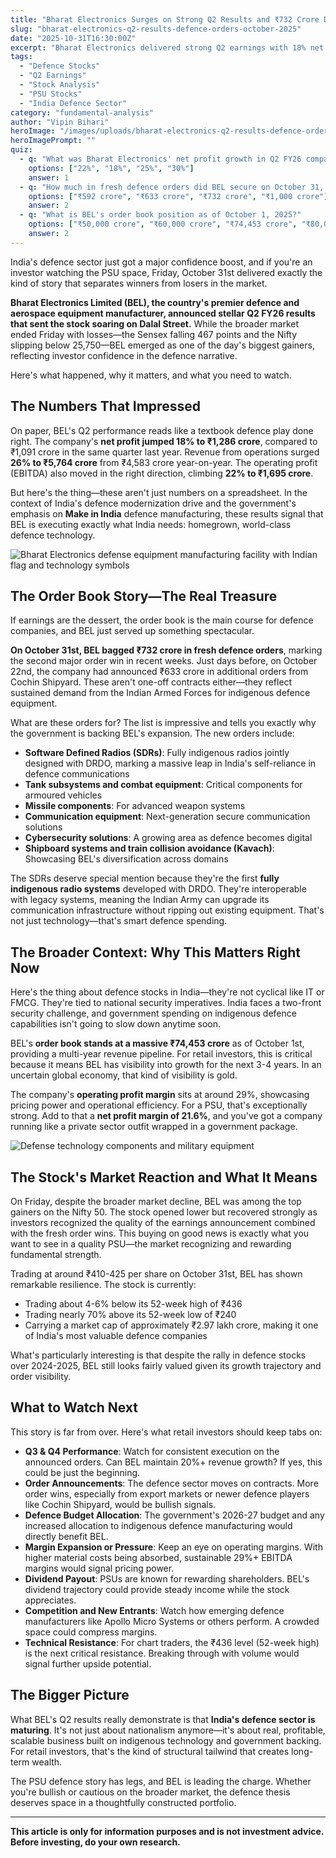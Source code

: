 ```yaml
---
title: "Bharat Electronics Surges on Strong Q2 Results and ₹732 Crore Defence Orders—A Winning Formula for Defence Stocks"
slug: "bharat-electronics-q2-results-defence-orders-october-2025"
date: "2025-10-31T16:30:00Z"
excerpt: "Bharat Electronics delivered strong Q2 earnings with 18% net profit growth and secured ₹732 crore in fresh defence orders, propelling the stock higher. Here's why this matters for Indian retail investors betting on the defence sector."
tags:
  - "Defence Stocks"
  - "Q2 Earnings"
  - "Stock Analysis"
  - "PSU Stocks"
  - "India Defence Sector"
category: "fundamental-analysis"
author: "Vipin Bihari"
heroImage: "/images/uploads/bharat-electronics-q2-results-defence-orders-october-2025/hero-image.jpg"
heroImagePrompt: ""
quiz:
  - q: "What was Bharat Electronics' net profit growth in Q2 FY26 compared to Q2 FY25?"
    options: ["22%", "18%", "25%", "30%"]
    answer: 1
  - q: "How much in fresh defence orders did BEL secure on October 31, 2025?"
    options: ["₹592 crore", "₹633 crore", "₹732 crore", "₹1,000 crore"]
    answer: 2
  - q: "What is BEL's order book position as of October 1, 2025?"
    options: ["₹50,000 crore", "₹60,000 crore", "₹74,453 crore", "₹80,000 crore"]
    answer: 2
---
```


India's defence sector just got a major confidence boost, and if you're an investor watching the PSU space, Friday, October 31st delivered exactly the kind of story that separates winners from losers in the market.

**Bharat Electronics Limited (BEL), the country's premier defence and aerospace equipment manufacturer, announced stellar Q2 FY26 results that sent the stock soaring on Dalal Street.** While the broader market ended Friday with losses—the Sensex falling 467 points and the Nifty slipping below 25,750—BEL emerged as one of the day's biggest gainers, reflecting investor confidence in the defence narrative.

Here's what happened, why it matters, and what you need to watch.

## The Numbers That Impressed

On paper, BEL's Q2 performance reads like a textbook defence play done right. The company's **net profit jumped 18% to ₹1,286 crore**, compared to ₹1,091 crore in the same quarter last year. Revenue from operations surged **26% to ₹5,764 crore** from ₹4,583 crore year-on-year. The operating profit (EBITDA) also moved in the right direction, climbing **22% to ₹1,695 crore**.

But here's the thing—these aren't just numbers on a spreadsheet. In the context of India's defence modernization drive and the government's emphasis on **Make in India** defence manufacturing, these results signal that BEL is executing exactly what India needs: homegrown, world-class defence technology.

![Bharat Electronics defense equipment manufacturing facility with Indian flag and technology symbols](/images/uploads/bharat-electronics-q2-results-defence-orders-october-2025/bel_defense_orders.png)

## The Order Book Story—The Real Treasure

If earnings are the dessert, the order book is the main course for defence companies, and BEL just served up something spectacular.

**On October 31st, BEL bagged ₹732 crore in fresh defence orders**, marking the second major order win in recent weeks. Just days before, on October 22nd, the company had announced ₹633 crore in additional orders from Cochin Shipyard. These aren't one-off contracts either—they reflect sustained demand from the Indian Armed Forces for indigenous defence equipment.

What are these orders for? The list is impressive and tells you exactly why the government is backing BEL's expansion. The new orders include:

- **Software Defined Radios (SDRs)**: Fully indigenous radios jointly designed with DRDO, marking a massive leap in India's self-reliance in defence communications
- **Tank subsystems and combat equipment**: Critical components for armoured vehicles
- **Missile components**: For advanced weapon systems
- **Communication equipment**: Next-generation secure communication solutions
- **Cybersecurity solutions**: A growing area as defence becomes digital
- **Shipboard systems and train collision avoidance (Kavach)**: Showcasing BEL's diversification across domains

The SDRs deserve special mention because they're the first **fully indigenous radio systems** developed with DRDO. They're interoperable with legacy systems, meaning the Indian Army can upgrade its communication infrastructure without ripping out existing equipment. That's not just technology—that's smart defence spending.

## The Broader Context: Why This Matters Right Now

Here's the thing about defence stocks in India—they're not cyclical like IT or FMCG. They're tied to national security imperatives. India faces a two-front security challenge, and government spending on indigenous defence capabilities isn't going to slow down anytime soon.

BEL's **order book stands at a massive ₹74,453 crore** as of October 1st, providing a multi-year revenue pipeline. For retail investors, this is critical because it means BEL has visibility into growth for the next 3-4 years. In an uncertain global economy, that kind of visibility is gold.

The company's **operating profit margin** sits at around 29%, showcasing pricing power and operational efficiency. For a PSU, that's exceptionally strong. Add to that a **net profit margin of 21.6%**, and you've got a company running like a private sector outfit wrapped in a government package.

![Defense technology components and military equipment](/images/uploads/bharat-electronics-q2-results-defence-orders-october-2025/defense_tech_products.png)

## The Stock's Market Reaction and What It Means

On Friday, despite the broader market decline, BEL was among the top gainers on the Nifty 50. The stock opened lower but recovered strongly as investors recognized the quality of the earnings announcement combined with the fresh order wins. This buying on good news is exactly what you want to see in a quality PSU—the market recognizing and rewarding fundamental strength.

Trading at around ₹410-425 per share on October 31st, BEL has shown remarkable resilience. The stock is currently:
- Trading about 4-6% below its 52-week high of ₹436
- Trading nearly 70% above its 52-week low of ₹240
- Carrying a market cap of approximately ₹2.97 lakh crore, making it one of India's most valuable defence companies

What's particularly interesting is that despite the rally in defence stocks over 2024-2025, BEL still looks fairly valued given its growth trajectory and order visibility.

## What to Watch Next

This story is far from over. Here's what retail investors should keep tabs on:

- **Q3 & Q4 Performance**: Watch for consistent execution on the announced orders. Can BEL maintain 20%+ revenue growth? If yes, this could be just the beginning.
- **Order Announcements**: The defence sector moves on contracts. More order wins, especially from export markets or newer defence players like Cochin Shipyard, would be bullish signals.
- **Defence Budget Allocation**: The government's 2026-27 budget and any increased allocation to indigenous defence manufacturing would directly benefit BEL.
- **Margin Expansion or Pressure**: Keep an eye on operating margins. With higher material costs being absorbed, sustainable 29%+ EBITDA margins would signal pricing power.
- **Dividend Payout**: PSUs are known for rewarding shareholders. BEL's dividend trajectory could provide steady income while the stock appreciates.
- **Competition and New Entrants**: Watch how emerging defence manufacturers like Apollo Micro Systems or others perform. A crowded space could compress margins.
- **Technical Resistance**: For chart traders, the ₹436 level (52-week high) is the next critical resistance. Breaking through with volume would signal further upside potential.

## The Bigger Picture

What BEL's Q2 results really demonstrate is that **India's defence sector is maturing**. It's not just about nationalism anymore—it's about real, profitable, scalable business built on indigenous technology and government backing. For retail investors, that's the kind of structural tailwind that creates long-term wealth.

The PSU defence story has legs, and BEL is leading the charge. Whether you're bullish or cautious on the broader market, the defence thesis deserves space in a thoughtfully constructed portfolio.

---

**This article is only for information purposes and is not investment advice. Before investing, do your own research.**
